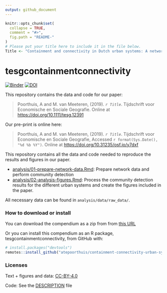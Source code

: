 ```yaml
---
output: github_document
---
```


<!-- README.md is generated from README.Rmd. Please edit that file -->

```r
knitr::opts_chunk$set(
  collapse = TRUE,
  comment = "#>",
  fig.path = "README-"
)
# Please put your title here to include it in the file below.
Title <- "Containment and connectivity in Dutch urban systems: A network-analytical operationalization of the three-systems model"
```

# tesgcontainmentconnectivity

[![Binder](https://mybinder.org/badge_logo.svg)](https://mybinder.org/v2/gh/atepoorthuis/containment-connectivity-urban-systems/master?urlpath=rstudio)
[![DOI](https://zenodo.org/badge/220612499.svg)](https://zenodo.org/badge/latestdoi/220612499)

This repository contains the data and code for our paper:

> Poorthuis, A and M. van Meeteren, (2019). _`r Title`_. Tijdschrift voor Economische en Sociale Geografie. Online at <https://doi.org/10.1111/tesg.12391>

Our pre-print is online here:

> Poorthuis, A and M. van Meeteren, (2019). _`r Title`_. Tijdschrift voor Economische en Sociale Geografie, Accessed `r format(Sys.Date(), "%d %b %Y")`. Online at <https://doi.org/10.31235/osf.io/y7dxf>

This repository contains all the data and code needed to reproduce the results and figures in our paper.

- [analysis/01-prepare-network-data.Rmd](analysis/01-prepare-network-data.md): Prepare network data and perform community detection
- [analysis/02-analysis-figures.Rmd](analysis/02-analysis-figures.md): Process the community detection results for the different urban systems and create the figures included in the paper.

All necessary data can be found in `analysis/data/raw_data/`.

### How to download or install

You can download the compendium as a zip from from [this URL](https://github.com/atepoorthuis/containment-connectivity-urban-systems/archive/master.zip)

Or you can install this compendium as an R package, tesgcontainmentconnectivity, from GitHub with:

```r
# install.packages("devtools")
remotes::install_github("atepoorthuis/containment-connectivity-urban-systems")
```


### Licenses

Text + figures and data:  [CC-BY-4.0](http://creativecommons.org/licenses/by/4.0/)

Code: See the [DESCRIPTION](DESCRIPTION) file
